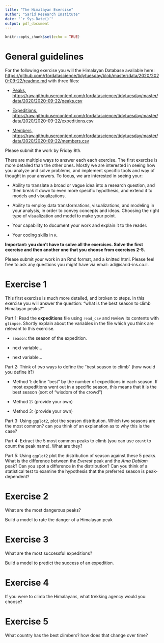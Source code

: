```yaml
---
title: "The Himalayan Exercise"
author: "Sarid Research Institute"
date: "`r Sys.Date()`"
output: pdf_document
---
```


```r
knitr::opts_chunk$set(echo = TRUE)
```

# General guidelines

For the following exercise you will the Himalayan Database available here: [https://github.com/rfordatascience/tidytuesday/blob/master/data/2020/2020-09-22/readme.md](https://github.com/rfordatascience/tidytuesday/blob/master/data/2020/2020-09-22/readme.md) with three files:

   * [Peaks, https://raw.githubusercontent.com/rfordatascience/tidytuesday/master/data/2020/2020-09-22/peaks.csv](https://raw.githubusercontent.com/rfordatascience/tidytuesday/master/data/2020/2020-09-22/peaks.csv)
   
   * [Expeditions, https://raw.githubusercontent.com/rfordatascience/tidytuesday/master/data/2020/2020-09-22/expeditions.csv](https://raw.githubusercontent.com/rfordatascience/tidytuesday/master/data/2020/2020-09-22/expeditions.csv)
   
   * [Members, https://raw.githubusercontent.com/rfordatascience/tidytuesday/master/data/2020/2020-09-22/members.csv](https://raw.githubusercontent.com/rfordatascience/tidytuesday/master/data/2020/2020-09-22/members.csv)

Please submit the work by Friday 8th.

There are multiple ways to answer each each exercise. The first exercise is more detailed than the other ones. Mostly we are interested in seeing how you analyze and solve problems, and implement specific tools and way of thought in your answers. To focus, we are interested in seeing your:

   * Ability to translate a broad or vague idea into a research question, and then break it down to even more specific hypothesis, and extend it to models and visualizations.
   
   * Ability to employ data transformations, visualizations, and modeling in your analysis, in order to convey concepts and ideas. Choosing the right type of visualization and model to make your point.
   
   * Your capability to document your work and explain it to the reader.
   
   * Your coding skills in `R`.

**Important: you don't have to solve all the exercises. Solve the first exercise and then another one that you choose from exercises 2-5.**

Please submit your work in an Rmd format, and a knitted html. Please feel free to ask any questions you might have via email: adi@sarid-ins.co.il.

# Exercise 1

This first exercise is much more detailed, and broken to steps. In this exercise you will answer the question: "what is the best season to climb Himalayan peaks?"

Part 1: Read the **expeditions** file using `read_csv` and review its contents with `glimpse`. Shortly explain about the variables in the file which you think are relevant to this exercise.

   * `season`: the season of the expedition.
   
   * next variable...
   
   * next variable...

Part 2: Think of two ways to define the "best season to climb" (how would you define it?)

   * Method 1: define "best" by the number of expeditions in each season. If most expeditions went out in a specific season, this means that it is the best season (sort of "wisdom of the crowd")
   
   * Method 2: (provide your own)
   
   * Method 3: (provide your own)
   
Part 3: Using `ggplot2`, plot the season distribution. Which two seasons are the most common? can you think of an explanation as to why this is the case?

Part 4: Extract the 5 most common peaks to climb (you can use `count` to count the peak name). What are they?

Part 5: Using `ggplot2` plot the distribution of season against these 5 peaks. What is the difference between the *Everest* peak and the *Ama Dablam* peak? Can you spot a difference in the distribution? Can you think of a statistical test to examine the hypothesis that the preferred season is peak-dependent?

# Exercise 2

What are the most dangerous peaks? 

Build a model to rate the danger of a Himalayan peak

# Exercise 3

What are the most successful expeditions?

Build a model to predict the success of an expedition.

# Exercise 4

If you were to climb the Himalayans, what trekking agency would you choose?

# Exercise 5

What country has the best climbers? how does that change over time?
